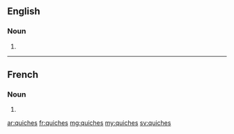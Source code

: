 ==English==

===Noun===
{{head|en|plural}}

# {{plural of|quiche|lang=en}}

----

==French==

===Noun===
{{head|fr|plural}}

# {{plural of|quiche|lang=fr}}

[[ar:quiches]]
[[fr:quiches]]
[[mg:quiches]]
[[my:quiches]]
[[sv:quiches]]